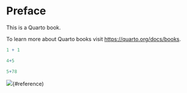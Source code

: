 # Preface {.unnumbered}

This is a Quarto book.

To learn more about Quarto books visit <https://quarto.org/docs/books>.

```r
1 + 1

4+5

5+78

```

::: {#CHUNKNAME layout-ncol="2"}
![](figure1.png){#reference)
:::
